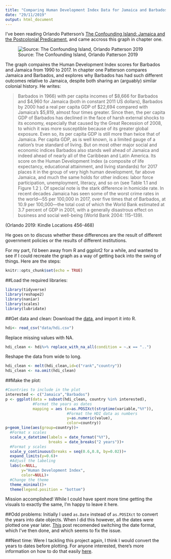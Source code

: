 ```yaml
---
title: "Comparing Human Development Index Data for Jamaica and Barbados:"
date: "29/11/2019"
output: html_document
---
```

I've been reading Orlando Patterson's [The Confounding Island: Jamaica and the Postcolonial Predicament](https://www.amazon.com/Confounding-Island-Jamaica-Postcolonial-Predicament/dp/0674988051), and came accross this graph in chapter one. 

![Source: The Confounding Island, Orlando Patterson 2019](docs/confounding-island-fig-1-1.png)

The graph compaires the Human Development Index scores for Barbados and Jamaica from 1990 to 2017. In chapter one Patterson compares Jamaica and Barbados, and explores why Barbados has had such different outcomes relative to Jamaica, despite both sharing an (arguably) similar colonial history. He writes: 

>Barbados in 1966) with per capita incomes of $8,666 for Barbados and $4,960 for Jamaica (both in constant 2011 US dollars), Barbados by 2000 had a real per capita GDP of $22,694 compared with Jamaica’s $5,819, almost four times greater. Since then, the per capita GDP of Barbados has declined in the face of harsh external shocks to its economy, especially that caused by the Great Recession of 2008, to which it was more susceptible because of its greater global exposure. Even so, its per capita GDP is still more than twice that of Jamaica. Per capita GDP, as is well known, is a limited gauge of a nation’s true standard of living. But on most other major social and economic indices Barbados also stands well ahead of Jamaica and indeed ahead of nearly all of the Caribbean and Latin America. Its score on the Human Development Index (a composite of life expectancy, educational attainment, and living standards) for 2017 places it in the group of very high human development, far above Jamaica, and much the same holds for other indices: labor force participation, unemployment, literacy, and so on (see Table 1.1 and Figure 1.2 ). Of special note is the stark difference in homicide rate. In recent decades Jamaica has seen some of the worst crime rates in the world—55 per 100,000 in 2017, over five times that of Barbados, at 10.9 per 100,000—the total cost of which the World Bank estimated at 3.7 percent of GDP in 2001, with a generally disastrous effect on business and social well-being (World Bank 2004: 115–139). 

(Orlando 2019: Kindle Locations 456-468)

He goes on to discuss whether these differences are the result of different government policies or the results of different institutions. 

For my part, I'd been away from R and ggplot2 for a while, and wanted to see if I could recreate the graph as a way of getting back into the swing of things. Here are the steps:

```r
knitr::opts_chunk$set(echo = TRUE)
```
##Load the required libraries: 
```r
library(tidyverse)
library(reshape2)
library(naniar)
library(scales)
library(lubridate)
```

##Get data and clean:
Download the [data](http://hdr.undp.org/en/data#), and import it into R.  
```r
hdi<- read_csv("data/hdi.csv")
```

Replace missing values with NA. 
```r
hdi_clean <- hdi%>% replace_with_na_all(condition = ~.x == "..")
```

Reshape the data from wide to long. 
```r
hdi_clean <- melt(hdi_clean,id=c("rank","country"))
hdi_clean <- na.omit(hdi_clean)
```

##Make the plot:
```r
#Countries to include in the plot
interested <- c("Jamaica","Barbados")
p <- ggplot(data = subset(hdi_clean, country %in% interested),
            #Format the years as dates
            mapping = aes (x=as.POSIXct(strptime(variable,"%Y")),
                           #Format the HDI data as numbers
                           y=as.numeric(value),
                           color=country))
p+geom_line(aes(group=country))+
  #Format x scales
  scale_x_datetime(labels = date_format("%Y"),
                   breaks = date_breaks("2 years"))+
  #Format y scales
  scale_y_continuous(breaks = seq(0.6,0.8, by=0.02))+
  expand_limits(y=0.6)+
  #Adjust the labeling
  labs(x=NULL,
       y="Human Development Index",
       color=NULL)+
  #Change the theme
  theme_minimal()+
  theme(legend.position = "bottom")
```

Mission accomplished! While I could have spent more time getting the visuals to exactly the same, I'm happy to leave it here. 

##Odd problems:
Initially I used `as.Date` instead of `as.POSIXct` to convert the years into date objects. When I did this however, all the dates were plotted one year later. [This](https://stackoverflow.com/questions/42973629/ggplot-date-scales-shifts-one-month-forward) post recomended switching the date format, which I've then done, and which seems to fix the issue.

##Next time: 
Were I tackling this project again, I think I would convert the years to dates before plotting. For anyone interested, there's more information on how to do that easily [here](http://socviz.co/appendix.html). 

